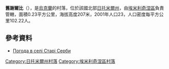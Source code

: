 {{update|time=2019-07-15T15:10:10+00:00}}
{{coord|50|47|20|N|27|45|3|E|scale:30000|display=title}}

'''舊謝爾比'''（{{lang-uk|Старі Серби}}），是[[烏克蘭|烏克蘭]]的村落，位於該國北部[[日托米爾州|日托米爾州]]，由[[埃米利奇涅區|埃米利奇涅區]]負責管轄，面積0.23平方公里，海拔高度207米，2001年人口23，人口密度每平方公里102.22人。

==參考資料==
* [http://weather.in.ua/ua/zhitomirskaja/25002 Погода в селі Старі Серби] {{Wayback|url=http://weather.in.ua/ua/zhitomirskaja/25002 |date=20111219115947 }}

{{DEFAULTSORT:Старі Серби}}
[[Category:日托米爾州村落|Category:日托米爾州村落]]
[[Category:埃米利奇涅區村落|Category:埃米利奇涅區村落]]


{{Zhytomyr-geo-stub}}